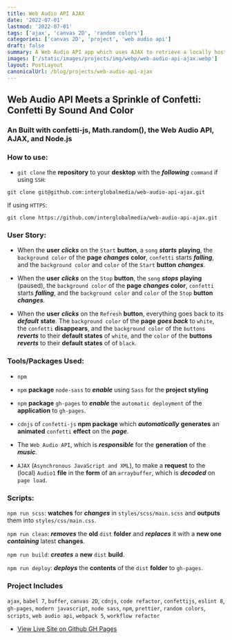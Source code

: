 ```yaml
---
title: Web Audio API AJAX
date: '2022-07-01'
lastmod: '2022-07-01'
tags: ['ajax', 'canvas 2D', 'random colors']
categories: ['canvas 2D', 'project', 'web audio api']
draft: false
summary: A Web Audio API app which uses AJAX to retrieve a locally hosted audio file.
images: ['/static/images/projects/img/webp/web-audio-api-ajax.webp']
layout: PostLayout
canonicalUrl: /blog/projects/web-audio-api-ajax
---
```


## Web Audio API Meets a Sprinkle of Confetti: Confetti By Sound And Color

### An Built with confetti-js, Math.random(), the Web Audio API, AJAX, and Node.js

### How to use:

- `git clone` the **repository** to your **desktop** with the **_following_**
  `command` if using `SSH`:

```shell
git clone git@github.com:interglobalmedia/web-audio-api-ajax.git
```

If using `HTTPS`:

```shell
git clone https://github.com/interglobalmedia/web-audio-api-ajax.git
```

### User Story:

- When the **user** **_clicks_** on the `Start` **button**, a `song`
  **_starts_** **playing**, the `background color` of the **page**
  **_changes_** **color**, `confetti` starts **_falling_**, and the
  `background color` and `color` of the `Start` **button** **_changes_**.

- When the **user** **_clicks_** on the `Stop` **button**, the `song`
  **_stops_** **playing** (paused), the `background color` of the **page**
  **_changes_** **color**, `confetti` starts **_falling_**, and the
  `background color` and `color` of the `Stop` **button** **_changes_**.

- When the **user** **_clicks_** on the `Refresh` **button**, everything goes
  back to its **_default_** **state**. The `background color` of the **page**
  **_goes back_** to `white`, the `confetti` **disappears**, and the
  `background color` of the `buttons` **_reverts_** to their **default
  states** of `white`, and the `color` of the **buttons** **_reverts_** to
  their **default states** of of `black`.

### Tools/Packages Used:

- `npm`

- `npm` **package** `node-sass` to **_enable_** using `Sass` for the **project
  styling**

- `npm` **package** `gh-pages` to **_enable_** the `automatic deployment` of
  the **application** to `gh-pages`.

- `cdnjs` of `confetti-js` **npm package** which **_automatically_**
  **generates** an **animated** `confetti` **effect** on the **_page_**.

- The `Web Audio API`, which is **_responsible_** for the **generation** of
  the **_music_**.

- `AJAX` (`Asynchronous JavaScript and XML`), to make a **request** to the
  (local) `Audio1` **file** in the **form** of an `arraybuffer`, which is
  **_decoded_** on `page load`.

### Scripts:

`npm run scss`: **watches** for **_changes_** in `styles/scss/main.scss` and
**outputs** them into `styles/css/main.css`.

`npm run clean`: **_removes_** the **old** `dist` **folder** and **_replaces_**
it with a **new one** **_containing_** latest **changes**.

`npm run build`: **_creates_** a **new** `dist` **build**.

`npm run deploy`: **_deploys_** the **contents** of the `dist` **folder** to
`gh-pages`.

### Project Includes

`ajax`, `babel 7`, `buffer`, `canvas 2D`, `cdnjs`, `code refactor`, `confettijs`, `eslint 8`, `gh-pages`, `modern javascript`, `node sass`, `npm`, `prettier`, `random colors`, `scripts`, `web audio api`, `webpack 5`, `workflow refactor`

- [View Live Site on Github GH Pages](https://interglobalmedia.github.io/web-audio-api-ajax/)
